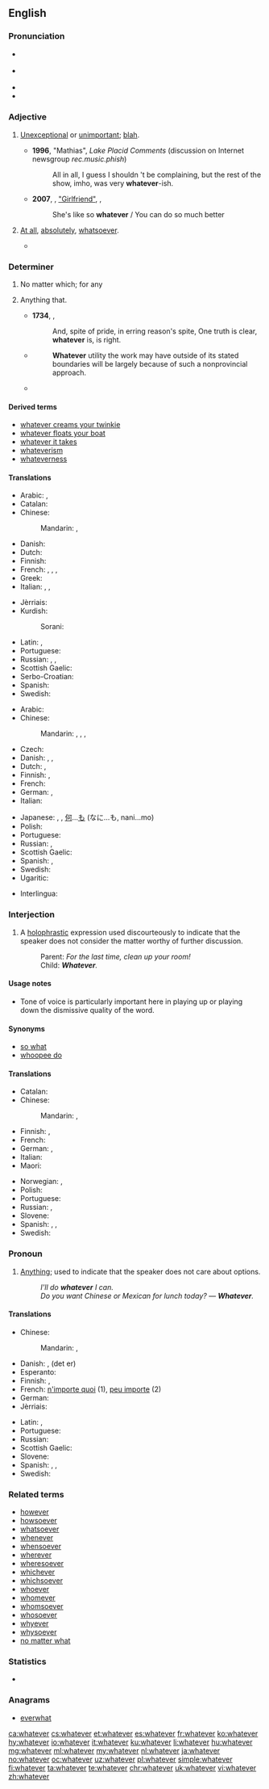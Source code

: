 ==English==

===Pronunciation===
* {{a|RP}} {{IPA|/ʍɒtˈɛvə/|lang=en}}
* {{a|GenAm}} {{IPA|/wʌtˈɛvɚ/|lang=en}}
* {{audio|en-us-whatever.ogg|Audio (US)|lang=en}}
* {{rhymes|ɛvə(r)|lang=en}}

===Adjective===
{{en-adj}}

# {{context|colloquial|lang=en}} [[unexceptional|Unexceptional]] or [[unimportant]]; [[blah]].
#* '''1996''', "Mathias", ''Lake Placid Comments'' (discussion on Internet newsgroup ''rec.music.phish'')
#*: All in all, I guess I shouldn 't be complaining, but the rest of the show, imho, was very '''whatever'''-ish.
#* '''2007''', {{w|Avril Lavigne}}, [[w:Girlfriend (Avril Lavigne song)|"Girlfriend"]], ''{{w|The Best Damn Thing}}'',
#*: She's like so '''whatever'''&nbsp;/ You can do so much better
# {{context|postpositive|lang=en}} [[at all|At all]], [[absolutely]], [[whatsoever]].
#: {{usex|lang=en|There is no point '''whatever''' in going on with this discussion.}}
#* {{quote-book|year=1910|author={{w|Emerson Hough}}
|title=[http://www.gutenberg.org/ebooks/11593 The Purchase Price]|chapter=1
|passage=Serene, smiling, enigmatic, she faced him with no fear '''whatever''' showing in her dark eyes. The clear light of the bright autumn morning had no terrors for youth and health like hers.}}

===Determiner===
{{en-det}}

# No matter which; for any
#: {{usex|lang=en|'''Whatever''' choice you make, there will be consequences.}}
# {{context|relative|lang=en}} Anything that.
#: {{usex|lang=en|'''Whatever''' you say is fine with me.}}
#* '''1734''', {{w|Alexander Pope}}, {{w|An Essay on Man}}
#*: And, spite of pride, in erring reason's spite, One truth is clear, '''whatever''' is, is right.
#* {{RQ:Schuster Hepaticae V|viii}}
#*: '''Whatever''' utility the work may have outside of its stated boundaries will be largely because of such a nonprovincial approach.
#* {{quote-magazine|year=2013|month=September-October|author={{w|Henry Petroski}}
|magazine={{w|American Scientist}}|title=[http://www.americanscientist.org/issues/pub/2013/5/the-evolution-of-eyeglasses The Evolution of Eyeglasses]
|passage=The ability of a segment of a glass sphere to magnify '''whatever''' is placed before it was known around the year 1000, when the spherical segment was called a reading stone, essentially what today we might term a frameless magnifying glass or plain glass paperweight.}}

====Derived terms====
* [[whatever creams your twinkie]]
* [[whatever floats your boat]]
* [[whatever it takes]]
* [[whateverism]]
* [[whateverness]]

====Translations====
{{trans-top|no matter which; for any}}
* Arabic: {{t+|ar|أي|tr='ayy}}, {{t|ar|أيما|tr='áyyamaa}}
* Catalan: {{t|ca|qualsevol}}
* Chinese:
*: Mandarin: {{t|cmn|不管怎樣|sc=Hani}}, {{t|cmn|不管怎样|tr=[[bùguǎn]] [[zěnyàng]]|sc=Hani}}
* Danish: {{t+|da|uanset}}
* Dutch: {{t|nl|welke ... ook}}
* Finnish: {{t+|fi|tahansa|alt=minkä tahansa}}
* French: {{t+|fr|quel que soit}}, {{t+|fr|n'importe quel|m}}, {{t+|fr|n'importe quelle|f}}, {{t+|fr|peu importe}}
* Greek: {{t+|el|οποιοσδήποτε|tr=opoiosdípote}}
* Italian: {{t+|it|qualunque}}, {{t+|it|qualsiasi}}, {{t+|it|qualsivoglia}}
{{trans-mid}}
* Jèrriais: {{t|roa-jer|n'împorte tchi|alt=n'împorte tchi qu'}}
* Kurdish:
*: Sorani: {{t+|ku|هه‌رچی}}
* Latin: {{t+|la|quisquis}}, {{t|la|quidquid}}
* Portuguese: {{t|pt|qualquer que seja}}
* Russian: {{t|ru|какой бы ни|tr=kakój by ni}}, {{t+|ru|любой|tr=ljubój}}, {{t|ru|какой бы то ни было|tr=kakój by to ní bylo}}
* Scottish Gaelic: {{t|gd|ge be}}
* Serbo-Croatian: {{t|sh|koji god}}
* Spanish: {{t+|es|cualquier|m|f}}
* Swedish: {{t|sv|vad som helst}}
{{trans-bottom}}

{{trans-top|anything}}
* Arabic: {{t|ar|أي شيء|tr='ayy shay'}}
* Chinese:
*: Mandarin: {{t|cmn|無論什麼|sc=Hani}}, {{t|cmn|无论什么|tr=[[wúlùn]] [[shénme]]|sc=Hani}}, {{t+|cmn|無論何事|sc=Hani}}, {{t|cmn|无论何事|tr=[[wúlùn]] [[héshì]]|sc=Hani}}
* Czech: {{t|cs|cokoli}}
* Danish: {{t|da|hvad end}}, {{t|da|alt hvad}}, {{t|da|hvad som helst}}
* Dutch: {{t|nl|maakt niet uit}}, {{t|nl|het zal wel}}
* Finnish: {{t+|fi|tahansa|alt=mitä tahansa}}, {{t|fi|mikä ikinä}}
* French: {{t+|fr|quoi que}}
* German: {{t|de|was immer}}, {{t|de|was auch immer}}
* Italian: {{t|it|qualsiasi cosa}}
{{trans-mid}}
* Japanese: {{t|ja|何でも|tr=なんでも, nan-demo}}, {{t|ja|何事も|tr=なにごとも, nanigoto-mo}}, [[何]]...[[も]] (なに...も, nani...mo)
* Polish: {{t+|pl|cokolwiek}}
* Portuguese: {{t|pt|[[qualquer]] [[coisa]] [[que]]}}
* Russian: {{t|ru|всё, что|tr=vsjo, čto}} {{qualifier|read: vsjo, što}}, {{t+|ru|что бы ни|tr=čtó by ni}} {{qualifier|read: štó by ni}}
* Scottish Gaelic: {{t|gd|ge be dè}}
* Spanish: {{t|es|lo que sea que}}, {{t|es|cualquier cosa que}}
* Swedish: {{t|sv|vad som helst}}
* Ugaritic: {{t|uga|𐎎𐎐𐎎|tr=mnm|sc=Ugar}}
{{trans-bottom}}

{{checktrans-top}}
* Interlingua: {{t-check|ia|qualcunque}}
{{trans-mid}}
{{trans-bottom}}

===Interjection===
{{en-interj}}

# {{context|colloquial|dismissive|lang=en}} A [[holophrastic]] expression used discourteously to indicate that the speaker does not consider the matter worthy of further discussion.
#: Parent: ''For the last time, clean up your room!''
#: Child: '''''Whatever'''.''

====Usage notes====
* Tone of voice is particularly important here in playing up or playing down the dismissive quality of the word.

====Synonyms====
* [[so what]]
* [[whoopee do]]

====Translations====
{{trans-top|indicating the matter is not worthy of further discussion}}
* Catalan: {{t|ca|el que tu diguis}}
* Chinese:
*: Mandarin: {{t+|cmn|无论如何|sc=Hani}}, {{t|cmn|wúlùnrúhé}}
* Finnish: {{t|fi|miten vain}}, {{t+|fi|ihan sama}} {{qualifier|colloquial}}
* French: {{t+|fr|bof}}
* German: {{t|de|wie dem auch sei}}, {{t+|de|egal}}
* Italian: {{t|it|vabbè}}
* Maori: {{t|mi|kāti}}
{{trans-mid}}
* Norwegian: {{t|no|samma det!}}, {{qualifier|teenage slang}} {{t+|no|whatever!}}
* Polish: {{t|pl|nieważne}}
* Portuguese: {{t|pt|tanto faz}}
* Russian: {{t+|ru|всё равно|tr=vsjo ravnó}}, {{t|ru|ну и ладно|tr=nu i ládno}}
* Slovene: {{t|sl|karkoli}}
* Spanish: {{t|es|como sea}}, {{t+|es|filo}} {{qualifier|Chile}}, {{t|es|no importa}}
* Swedish: {{t|sv|jaja}}
{{trans-bottom}}

===Pronoun===
{{en-pron}}

# [[anything|Anything]]; used to indicate that the speaker does not care about options.
#: ''I'll do '''whatever''' I can.''
#: ''Do you want Chinese or Mexican for lunch today? &mdash; '''Whatever'''.''

====Translations====
{{trans-top|anything}}
* Chinese:
*: Mandarin: {{t|cmn|無論什麼|sc=Hani}}, {{t|cmn|无论什么|tr=[[wúlùn]] [[shénme]]|sc=Hani}}
* Danish: {{t|da|hvad som helst}}, (det er) {{t|da|ligegyldigt}}
* Esperanto: {{t|eo|kio ajn}}
* Finnish: {{t+|fi|tahansa|alt=mitä tahansa}}, {{t|fi|mikä ikinä}}
* French: [[n'importe quoi]] (1), [[peu importe]] (2)
* German: {{t+|de|egal}}
* Jèrriais: {{t|roa-jer|n'împorte tchi}}
{{trans-mid}}
* Latin: {{t|la|quidquid}}, {{t+|la|quisquis}}
* Portuguese: {{t|pt|[[qualquer]] [[coisa]]}}
* Russian: {{t|ru|что угодно|tr=čto ugódno}} {{qualifier|read: što ugódno}}
* Scottish Gaelic: {{t|gd|ge be dè}}
* Slovene: {{t|sl|karkoli}}
* Spanish: {{t|es|no importa}}, {{t|es|da igual}}, {{t|es|lo que sea}}
* Swedish: {{t|sv|vad som helst}}
{{trans-bottom}}

===Related terms===
* [[however]]
* [[howsoever]]
* [[whatsoever]]
* [[whenever]]
* [[whensoever]]
* [[wherever]]
* [[wheresoever]]
* [[whichever]]
* [[whichsoever]]
* [[whoever]]
* [[whomever]]
* [[whomsoever]]
* [[whosoever]]
* [[whyever]]
* [[whysoever]]
* [[no matter what]]

===Statistics===
* {{rank|George|influence|March|668|whatever|reach|secret|showed}}

===Anagrams===
* [[everwhat#English|everwhat]]

[[ca:whatever]]
[[cs:whatever]]
[[et:whatever]]
[[es:whatever]]
[[fr:whatever]]
[[ko:whatever]]
[[hy:whatever]]
[[io:whatever]]
[[it:whatever]]
[[ku:whatever]]
[[li:whatever]]
[[hu:whatever]]
[[mg:whatever]]
[[ml:whatever]]
[[my:whatever]]
[[nl:whatever]]
[[ja:whatever]]
[[no:whatever]]
[[oc:whatever]]
[[uz:whatever]]
[[pl:whatever]]
[[simple:whatever]]
[[fi:whatever]]
[[ta:whatever]]
[[te:whatever]]
[[chr:whatever]]
[[uk:whatever]]
[[vi:whatever]]
[[zh:whatever]]